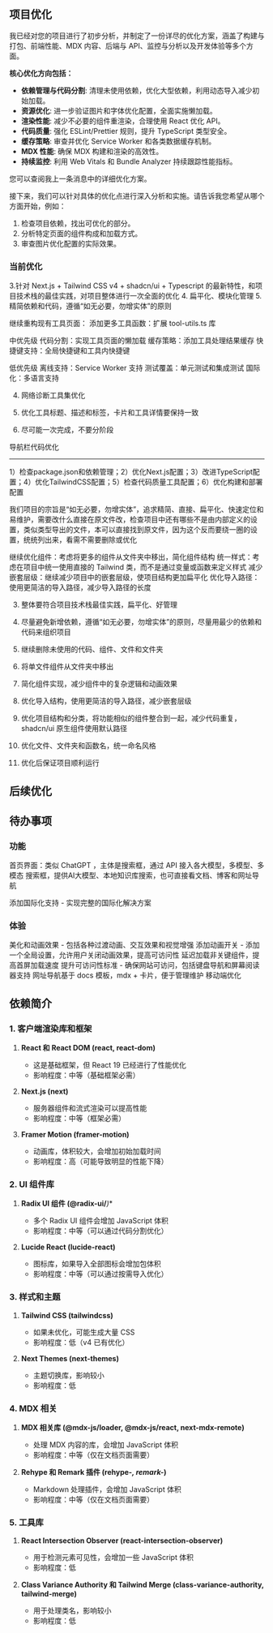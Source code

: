 ## 项目优化

我已经对您的项目进行了初步分析，并制定了一份详尽的优化方案，涵盖了构建与打包、前端性能、MDX 内容、后端与 API、监控与分析以及开发体验等多个方面。

**核心优化方向包括：**

*   **依赖管理与代码分割**: 清理未使用依赖，优化大型依赖，利用动态导入减少初始加载。
*   **资源优化**: 进一步验证图片和字体优化配置，全面实施懒加载。
*   **渲染性能**: 减少不必要的组件重渲染，合理使用 React 优化 API。
*   **代码质量**: 强化 ESLint/Prettier 规则，提升 TypeScript 类型安全。
*   **缓存策略**: 审查并优化 Service Worker 和各类数据缓存机制。
*   **MDX 性能**: 确保 MDX 构建和渲染的高效性。
*   **持续监控**: 利用 Web Vitals 和 Bundle Analyzer 持续跟踪性能指标。

您可以查阅我上一条消息中的详细优化方案。

接下来，我们可以针对具体的优化点进行深入分析和实施。请告诉我您希望从哪个方面开始，例如：
1.  检查项目依赖，找出可优化的部分。
2.  分析特定页面的组件构成和加载方式。
3.  审查图片优化配置的实际效果。

### 当前优化

3.针对 Next.js + Tailwind CSS v4 + shadcn/ui + Typescript 的最新特性，和项目技术栈的最佳实践，对项目整体进行一次全面的优化
4. 扁平化、模块化管理
5. 精简依赖和代码，遵循“如无必要，勿增实体”的原则

继续重构现有工具页面：
添加更多工具函数：扩展 tool-utils.ts 库

中优先级
代码分割：实现工具页面的懒加载
缓存策略：添加工具处理结果缓存
快捷键支持：全局快捷键和工具内快捷键

低优先级
离线支持：Service Worker 支持
测试覆盖：单元测试和集成测试
国际化：多语言支持

4. 网络诊断工具集优化

5. 优化工具标题、描述和标签，卡片和工具详情要保持一致
6. 尽可能一次完成，不要分阶段

导航栏代码优化

---

1）检查package.json和依赖管理；2）优化Next.js配置；3）改进TypeScript配置；4）优化TailwindCSS配置；5）检查代码质量工具配置；6）优化构建和部署配置

我们项目的宗旨是“如无必要，勿增实体”，追求精简、直接、扁平化、快速定位和易维护，需要改什么直接在原文件改，检查项目中还有哪些不是由内部定义的设置，类似类型导出的文件，本可以直接找到原文件，因为这个反而要绕一圈的设置，统统列出来，看需不需要删除或优化

继续优化组件：考虑将更多的组件从文件夹中移出，简化组件结构
统一样式：考虑在项目中统一使用直接的 Tailwind 类，而不是通过变量或函数来定义样式
减少嵌套层级：继续减少项目中的嵌套层级，使项目结构更加扁平化
优化导入路径：使用更简洁的导入路径，减少导入路径的长度

3. 整体要符合项目技术栈最佳实践，扁平化、好管理
4. 尽量避免新增依赖，遵循“如无必要，勿增实体”的原则，尽量用最少的依赖和代码来组织项目

1. 继续删除未使用的代码、组件、文件和文件夹
2. 将单文件组件从文件夹中移出
3. 简化组件实现，减少组件中的复杂逻辑和动画效果
4. 优化导入结构，使用更简洁的导入路径，减少嵌套层级
5. 优化项目结构和分类，将功能相似的组件整合到一起，减少代码重复，shadcn/ui 原生组件使用默认路径
6. 优化文件、文件夹和函数名，统一命名风格
7. 优化后保证项目顺利运行

## 后续优化

## 待办事项

### 功能

首页界面：类似 ChatGPT ，主体是搜索框，通过 API 接入各大模型，多模型、多模态
搜索框，提供AI大模型、本地知识库搜索，也可直接看文档、博客和网址导航

添加国际化支持 - 实现完整的国际化解决方案

### 体验

美化和动画效果 - 包括各种过渡动画、交互效果和视觉增强
添加动画开关 - 添加一个全局设置，允许用户关闭动画效果，提高可访问性
延迟加载非关键组件，提高首屏加载速度
提升可访问性标准 - 确保网站可访问，包括键盘导航和屏幕阅读器支持
网址导航基于 docs 模板，mdx + 卡片，便于管理维护
移动端优化

## 依赖简介

### 1. 客户端渲染库和框架

1. **React 和 React DOM (react, react-dom)**
   - 这是基础框架，但 React 19 已经进行了性能优化
   - 影响程度：中等（基础框架必需）

2. **Next.js (next)**
   - 服务器组件和流式渲染可以提高性能
   - 影响程度：中等（框架必需）

3. **Framer Motion (framer-motion)**
   - 动画库，体积较大，会增加初始加载时间
   - 影响程度：高（可能导致明显的性能下降）

### 2. UI 组件库

1. **Radix UI 组件 (@radix-ui/***)**
   - 多个 Radix UI 组件会增加 JavaScript 体积
   - 影响程度：中等（可以通过代码分割优化）

2. **Lucide React (lucide-react)**
   - 图标库，如果导入全部图标会增加包体积
   - 影响程度：中等（可以通过按需导入优化）

### 3. 样式和主题

1. **Tailwind CSS (tailwindcss)**
   - 如果未优化，可能生成大量 CSS
   - 影响程度：低（v4 已有优化）

2. **Next Themes (next-themes)**
   - 主题切换库，影响较小
   - 影响程度：低

### 4. MDX 相关

1. **MDX 相关库 (@mdx-js/loader, @mdx-js/react, next-mdx-remote)**
   - 处理 MDX 内容的库，会增加 JavaScript 体积
   - 影响程度：中等（仅在文档页面需要）

2. **Rehype 和 Remark 插件 (rehype-*, remark-*)**
   - Markdown 处理插件，会增加 JavaScript 体积
   - 影响程度：中等（仅在文档页面需要）

### 5. 工具库

1. **React Intersection Observer (react-intersection-observer)**
   - 用于检测元素可见性，会增加一些 JavaScript 体积
   - 影响程度：低

2. **Class Variance Authority 和 Tailwind Merge (class-variance-authority, tailwind-merge)**
   - 用于处理类名，影响较小
   - 影响程度：低
